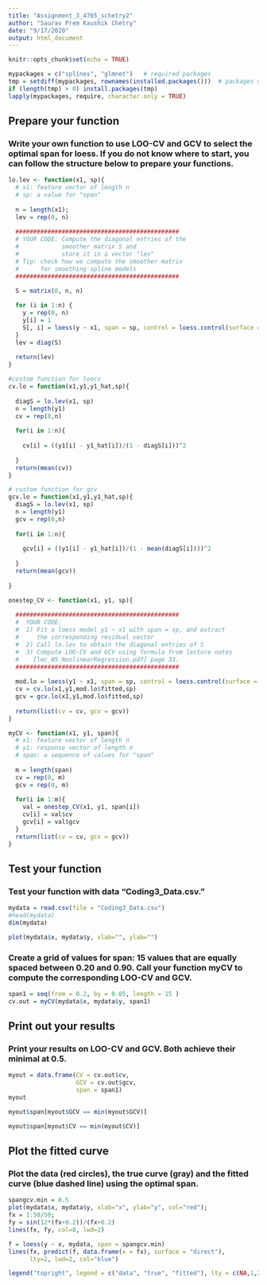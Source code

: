 ---
title: "Assignment_3_4765_schetry2"
author: "Saurav Prem Kaushik Chetry"
date: "9/17/2020"
output: html_document
---

```{r setup, include=FALSE}
knitr::opts_chunk$set(echo = TRUE)
```

```{r}
mypackages = c("splines", "glmnet")   # required packages
tmp = setdiff(mypackages, rownames(installed.packages()))  # packages need to be installed
if (length(tmp) > 0) install.packages(tmp)
lapply(mypackages, require, character.only = TRUE)
```

## Prepare your function  

### Write your own function to use LOO-CV and GCV to select the optimal span for loess. If you do not know where to start, you can follow the structure below to prepare your functions.

```{r}
lo.lev <- function(x1, sp){
  # x1: feature vector of length n
  # sp: a value for "span"
  
  n = length(x1);
  lev = rep(0, n)
  
  ##############################################
  # YOUR CODE: Compute the diagonal entries of the 
  #            smoother matrix S and 
  #            store it in a vector "lev"
  # Tip: check how we compute the smoother matrix
  #      for smoothing spline models
  ##############################################

  S = matrix(0, n, n)
  
  for (i in 1:n) {
    y = rep(0, n)
    y[i] = 1
    S[, i] = loess(y ~ x1, span = sp, control = loess.control(surface = "direct"))$fitted
  }
  lev = diag(S)
  
  return(lev)
}

#custom function for loocv
cv.lo = function(x1,y1,y1_hat,sp){
  
  diagS = lo.lev(x1, sp)
  n = length(y1)
  cv = rep(0,n)
  
  for(i in 1:n){
    
    cv[i] = ((y1[i] - y1_hat[i])/(1 - diagS[i]))^2
    
  }
  return(mean(cv))
}

# custom function for gcv
gcv.lo = function(x1,y1,y1_hat,sp){
  diagS = lo.lev(x1, sp)
  n = length(y1)
  gcv = rep(0,n)
  
  for(i in 1:n){
    
    gcv[i] = ((y1[i] - y1_hat[i])/(1 - mean(diagS[i])))^2
    
  }
  return(mean(gcv))
  
}

onestep_CV <- function(x1, y1, sp){
  
  ##############################################
  #  YOUR CODE: 
  #  1) Fit a loess model y1 ~ x1 with span = sp, and extract 
  #     the corresponding residual vector
  #  2) Call lo.lev to obtain the diagonal entries of S
  #  3) Compute LOO-CV and GCV using formula from lecture notes
  #    [lec_W5_NonlinearRegression.pdf] page 33. 
  ##############################################
  
  mod.lo = loess(y1 ~ x1, span = sp, control = loess.control(surface = "direct"))
  cv = cv.lo(x1,y1,mod.lo$fitted,sp)
  gcv = gcv.lo(x1,y1,mod.lo$fitted,sp)
  
  return(list(cv = cv, gcv = gcv))
}

myCV <- function(x1, y1, span){
  # x1: feature vector of length n
  # y1: response vector of length n
  # span: a sequence of values for "span"
  
  m = length(span)
  cv = rep(0, m)
  gcv = rep(0, m)
  
  for(i in 1:m){
    val = onestep_CV(x1, y1, span[i])
    cv[i] = val$cv
    gcv[i] = val$gcv
  }
  return(list(cv = cv, gcv = gcv))
}
```

## Test your function  

### Test your function with data "Coding3_Data.csv."

```{r}
mydata = read.csv(file = "Coding3_Data.csv")
#head(mydata)
dim(mydata)
```

```{r}
plot(mydata$x, mydata$y, xlab="", ylab="")
```

### Create a grid of values for span: 15 values that are equally spaced between 0.20 and 0.90. Call your function myCV to compute the corresponding LOO-CV and GCV.

```{r}
span1 = seq(from = 0.2, by = 0.05, length = 15 )
cv.out = myCV(mydata$x, mydata$y, span1)
```

## Print out your results  

### Print your results on LOO-CV and GCV. Both achieve their minimal at 0.5.

```{r}
myout = data.frame(CV = cv.out$cv, 
                   GCV = cv.out$gcv, 
                   span = span1)
myout
```

```{r}
myout$span[myout$GCV == min(myout$GCV)]
```

```{r}
myout$span[myout$CV == min(myout$CV)]
```


## Plot the fitted curve   

### Plot the data (red circles), the true curve (gray) and the fitted curve (blue dashed line) using the optimal span.

```{r}
spangcv.min = 0.5
plot(mydata$x, mydata$y, xlab="x", ylab="y", col="red");
fx = 1:50/50;
fy = sin(12*(fx+0.2))/(fx+0.2)
lines(fx, fy, col=8, lwd=2)

f = loess(y ~ x, mydata, span = spangcv.min)
lines(fx, predict(f, data.frame(x = fx), surface = "direct"), 
      lty=2, lwd=2, col="blue")

legend("topright", legend = c("data", "true", "fitted"), lty = c(NA,1,2), pch = c(1,NA,NA), col = c("red", "gray", "blue"), cex = 0.7)
```



